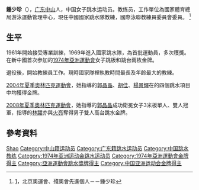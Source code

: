{{noteTA|G1=Aquatics}}
{{Infobox Biography
| subject_name   = 鍾少珍
| fullname= Zhong Shaozhen
| image_name     = 
| image_size     = 
| image_caption  = 
| date_of_birth  = {{birth_date_and_age|1948|8|1}}
| place_of_birth = {{ROC}}[[廣東省_(中華民國)|廣東省]][[中山縣|中山縣]]（今[[中山市|中山市]]）
| date_of_death  = 
| place_of_death = 
| occupation     = 跳水教練
}}
'''鍾少珍'''（{{bd|1948年|8月1日|catIdx=Zhong鍾}}），[[廣東省|广东]][[中山市|中山]]人，中国女子跳水运动员。教练员，工作單位為國家體育總局游泳運動管理中心，現任中國國家跳水隊教練，國際泳聯教練員委員會委員。
<ref>[http://big5.sports.cn/b5/news.sports.cn/others/zt/zjbzh/2008-09-28/1643263.html]{{dead link|date=2018年4月 |bot=InternetArchiveBot |fix-attempted=yes }}，北京奧運會、殘奧會先進個人－－鍾少珍</ref>

== 生平 ==
1961年開始接受專業訓練，1969年進入國家跳水隊，為首批運動員，多次穫獎。在新中國首次参加的[[1974年亞洲運動會|1974年亞洲運動會]]女子跳板和跳台兩枚金牌。

退役後，開始教練員工作。現時國家隊裡執教時間最長及年齡最大的教練。

[[2004年夏季奧林匹克運動會|2004年夏季奧林匹克運動會]]，她指導的[[郭晶晶|郭晶晶]]、[[胡佳_(跳水运动员)|胡佳]]、[[楊景輝|楊景輝]]在的四個跳水項目中均獲得金牌。

[[2008年夏季奧林匹克運動會|2008年夏季奧林匹克運動會]]，她指導的[[郭晶晶|郭晶晶]]成功衛冕女子3米板單人、雙人冠軍，指導的[[林躍|林躍]]亦與[[火亮|火亮]]奪得男子雙人高台跳水金牌。

== 參考資料 ==  
{{reflist}}

{{亚洲运动会跳水比赛女子3米跳板冠军}}
{{亚洲运动会跳水比赛女子10米跳台冠军}}
{{中国运动员小作品}}
{{Authority control}}
{{DEFAULTSORT: Zhong, Shaozhen}}
[[Category:鍾姓|Shao]]
[[Category:中山籍运动员|Category:中山籍运动员]]
[[Category:广东籍跳水运动员|Category:广东籍跳水运动员]]
[[Category:中国跳水教练|Category:中国跳水教练]]
[[Category:1974年亚洲运动会跳水运动员|Category:1974年亚洲运动会跳水运动员]]
[[Category:1974年亞洲運動會金牌得主|Category:1974年亞洲運動會金牌得主]]
[[Category:亞洲運動會跳水獎牌得主|Category:亞洲運動會跳水獎牌得主]]
[[Category:中国亚洲运动会金牌得主|Category:中国亚洲运动会金牌得主]]